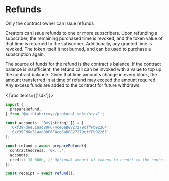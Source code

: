 
# Refunds

<Callout type="info" emoji="ℹ️">
  Only the contract owner can issue refunds
</Callout>

Creators can issue refunds to one or more subscribers. Upon refunding a subscriber, the remaining purchased time is revoked, and the token value of that time is returned to the subscriber. Additionally, any granted time is revoked. The token itself it not burned, and can be used to purchase a subscription again.

The source of funds for the refund is the contract's balance. If the contract balance is insufficient, the refund call can be invoked with a value to top up the contract balance. Given that time amounts change in every block, the amount transferred in at time of refund may exceed the amount required. Any excess funds are added to the contract for future withdraws.

<Tabs items={['sdk']}>
  <Tab>
  ```ts
  import {
    prepareRefund,
  } from '@withfabricxyz/protocol-sdks/stpv1';

  const accounts: `0x${string}`[] = [
    '0xf39Fd6e51aad88F6F4ce6aB8827279cffFb92264',
    '0xf39Fd6e51aad88F6F4ce6aB8827279cffFb92265',
  ];

  const refund = await prepareRefund({
    contractAddress: '0x...',
    accounts,
    credit: 10_000n, // Optional amount of tokens to credit to the contract to cover the refund
  });

  const receipt = await refund();
  ```
  </Tab>
</Tabs>
